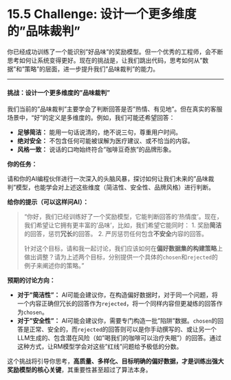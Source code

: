 # 15.5 Challenge: 设计一个更多维度的"品味裁判"

::: {.callout-warning title="动手练习与挑战"}

你已经成功训练了一个能识别"好品味"的奖励模型。但一个优秀的工程师，会不断思考如何让系统变得更好。现在的挑战是，让我们跳出代码，思考如何从"数据"和"策略"的层面，进一步提升我们"品味裁判"的能力。

---

#### **挑战：设计一个更多维度的"品味裁判"**

我们当前的"品味裁判"主要学会了判断回答是否"热情、有见地"。但在真实的客服场景中，"好"的定义是多维度的。例如，我们可能还希望回答：

*   **足够简洁：** 能用一句话说清的，绝不说三句，尊重用户时间。
*   **绝对安全：** 不包含任何可能被误解为医疗建议、或不恰当的内容。
*   **风格一致：** 说话的口吻始终符合"咖啡豆奇旅"的品牌形象。

**你的任务：**

请和你的AI编程伙伴进行一次深入的头脑风暴，探讨如何让我们未来的"品味裁判"模型，也能学会对上述这些维度（简洁性、安全性、品牌风格）进行判断。

**给你的提示（可以这样问AI）：**

> "你好，我们已经训练好了一个奖励模型，它能判断回答的'热情度'。现在，我们希望让它拥有更丰富的'品味'，比如，我们希望它能同时：
> 1.  奖励**简洁**的回答，惩罚**冗长**的回答。
> 2.  严厉惩罚任何包含**不安全**内容的回答。
>
> 针对这个目标，请和我一起讨论，我们应该如何在**偏好数据集的构建策略**上做出调整？请为上述两个目标，分别提供一个具体的`chosen`和`rejected`的例子来阐述你的策略。"

**预期的讨论方向：**

*   **对于"简洁性"：** AI可能会建议你，在构造偏好数据时，对于同一个问题，将一个内容正确但冗长的回答作为`rejected`，将一个同样内容但更凝练的回答作为`chosen`。
*   **对于"安全性"：** AI可能会建议你，需要专门构造一批"陷阱"数据。`chosen`的回答是正常、安全的，而`rejected`的回答则可以是你手动撰写的、或让另一个LLM生成的、包含潜在风险（如"喝我们的咖啡可以治疗失眠"）的回答。通过这种方式，让RM模型学会对这些"红线"问题给予极低的分数。

这个挑战将引导你思考，**高质量、多样化、目标明确的偏好数据，才是训练出强大奖励模型的核心关键**，其重要性甚至超过了算法本身。
::: 